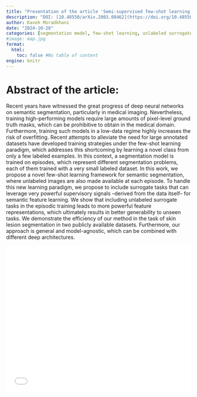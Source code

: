 ```yaml
---
title: "Presentation of the article 'Semi-supervised few-shot learning for medical image segmentation'"
description: "DOI: [10.48550/arXiv.2003.08462](https://doi.org/10.48550/arXiv.2003.08462){target='_blank'}"
author: Kaveh Moradkhani
date: "2024-10-28"
categories: [segmentation model, few-shot learning, unlabeled surrogate tasks]
#image: map.jpg
format:
  html:
    toc: false #No table of content
engine: knitr
---
```


# Abstract of the article:

Recent years have witnessed the great progress of deep neural networks on semantic segmentation, particularly in medical imaging. Nevertheless, training high-performing models require large amounts of pixel-level ground truth masks, which can be prohibitive to obtain in the medical domain. Furthermore, training such models in a low-data regime highly increases the risk of overfitting. Recent attempts to alleviate the need for large annotated datasets have developed training strategies under the few-shot learning paradigm, which addresses this shortcoming by learning a novel class from only a few labeled examples. In this context, a segmentation model is trained on episodes, which represent different segmentation problems, each of them trained with a very small labeled dataset. In this work, we propose a novel few-shot learning framework for semantic segmentation, where unlabeled images are also made available at each episode. To handle this new learning paradigm, we propose to include surrogate tasks that can leverage very powerful supervisory signals --derived from the data itself-- for semantic feature learning. We show that including unlabeled surrogate tasks in the episodic training leads to more powerful feature representations, which ultimately results in better generability to unseen tasks. We demonstrate the efficiency of our method in the task of skin lesion segmentation in two publicly available datasets. Furthermore, our approach is general and model-agnostic, which can be combined with different deep architectures. 

![](../../../docs/journalclub/pdfs/2024_10_28_Kaveh_Few-Shot.pdf){width=100% height=400}